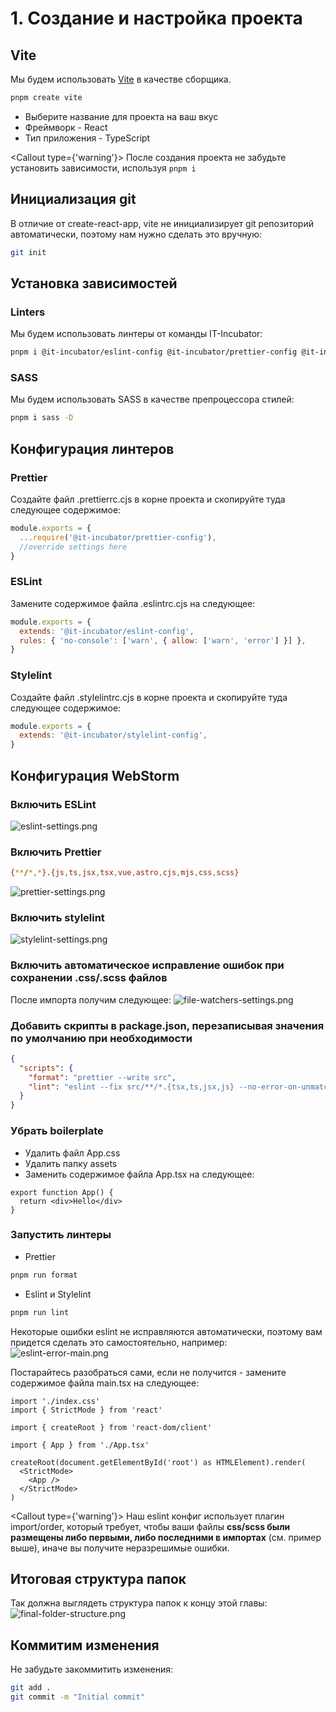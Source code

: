 
# 1. Создание и настройка проекта

## Vite

Мы будем использовать [Vite](https://vitejs.dev/) в качестве сборщика.

```bash filename="Terminal"
pnpm create vite
```

- Выберите название для проекта на ваш вкус
- Фреймворк - React
- Тип приложения - TypeScript

<Callout type={'warning'}>
  После создания проекта не забудьте установить зависимости, используя <code>pnpm i</code>
</Callout>

## Инициализация git

В отличие от create-react-app, vite не инициализирует git репозиторий автоматически, поэтому нам нужно сделать это вручную:

```bash filename="Terminal"
git init
```

## Установка зависимостей

### Linters

Мы будем использовать линтеры от команды IT-Incubator:

```bash filename="Terminal"
pnpm i @it-incubator/eslint-config @it-incubator/prettier-config @it-incubator/stylelint-config stylelint -D
```

### SASS

Мы будем использовать SASS в качестве препроцессора стилей:

```bash filename="Terminal"
pnpm i sass -D
```

## Конфигурация линтеров

### Prettier

Создайте файл .prettierrc.cjs в корне проекта и скопируйте туда следующее содержимое:

```js filename=".prettierrc.cjs"
module.exports = {
  ...require('@it-incubator/prettier-config'),
  //override settings here
}
```

### ESLint

Замените содержимое файла .eslintrc.cjs на следующее:

```js filename=".eslintrc.cjs"
module.exports = {
  extends: '@it-incubator/eslint-config',
  rules: { 'no-console': ['warn', { allow: ['warn', 'error'] }] },
}
```

### Stylelint

Создайте файл .stylelintrc.cjs в корне проекта и скопируйте туда следующее содержимое:

```js filename=".stylelintrc.cjs"
module.exports = {
  extends: '@it-incubator/stylelint-config',
}
```

## Конфигурация WebStorm

### Включить ESLint

![eslint-settings.png](./images/eslint-settings.png)

### Включить Prettier

```bash
{**/*,*}.{js,ts,jsx,tsx,vue,astro,cjs,mjs,css,scss}
```

![prettier-settings.png](./images/prettier-settings.png)

### Включить stylelint

![stylelint-settings.png](./images/stylelint-settings.png)

### Включить автоматическое исправление ошибок при сохранении .css/.scss файлов

<DownloadLink href="./watchers.xml" />

После импорта получим следующее: ![file-watchers-settings.png](./images/file-watchers-settings.png)

### Добавить скрипты в package.json, перезаписывая значения по умолчанию при необходимости

```json lines filename="package.json"
{
  "scripts": {
    "format": "prettier --write src",
    "lint": "eslint --fix src/**/*.{tsx,ts,jsx,js} --no-error-on-unmatched-pattern && stylelint --fix src/{,*/}*.{scss,css} --allow-empty-input"
  }
}
```

### Убрать boilerplate

- Удалить файл App.css
- Удалить папку assets
- Заменить содержимое файла App.tsx на следующее:

```tsx filename="App.tsx"
export function App() {
  return <div>Hello</div>
}
```

### Запустить линтеры

- Prettier

```bash
pnpm run format
```

- Eslint и Stylelint

```bash
pnpm run lint
```

Некоторые ошибки eslint не исправляются автоматически, поэтому вам придется сделать это самостоятельно, например:
![eslint-error-main.png](./images/eslint-error-main.png)

Постарайтесь разобраться сами, если не получится - замените содержимое файла main.tsx на следующее:

```tsx filename="main.tsx"
import './index.css'
import { StrictMode } from 'react'

import { createRoot } from 'react-dom/client'

import { App } from './App.tsx'

createRoot(document.getElementById('root') as HTMLElement).render(
  <StrictMode>
    <App />
  </StrictMode>
)
```

<Callout type={'warning'}>
  Наш eslint конфиг использует плагин import\/order, который требует, чтобы ваши файлы **css/scss
  были размещены либо первыми, либо последними в импортах** (см. пример выше), иначе вы получите
  неразрешимые ошибки.
</Callout>

## Итоговая структура папок

Так должна выглядеть структура папок к концу этой главы:
![final-folder-structure.png](./images/final-folder-structure.png)

## Коммитим изменения

Не забудьте закоммитить изменения:

```bash filename="Terminal"
git add .
git commit -m "Initial commit"
```
